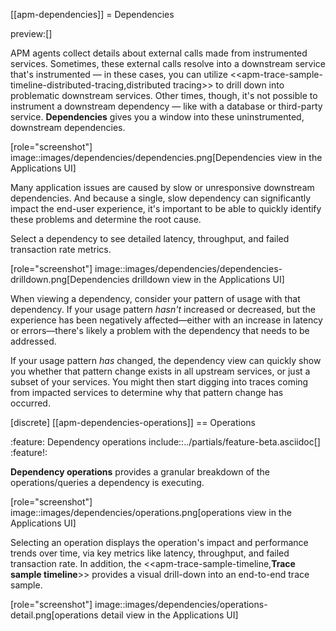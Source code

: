 [[apm-dependencies]]
= Dependencies

preview:[]

APM agents collect details about external calls made from instrumented services.
Sometimes, these external calls resolve into a downstream service that's instrumented — in these cases,
you can utilize <<apm-trace-sample-timeline-distributed-tracing,distributed tracing>> to drill down into problematic downstream services.
Other times, though, it's not possible to instrument a downstream dependency —
like with a database or third-party service.
**Dependencies** gives you a window into these uninstrumented, downstream dependencies.

[role="screenshot"]
image::images/dependencies/dependencies.png[Dependencies view in the Applications UI]

Many application issues are caused by slow or unresponsive downstream dependencies.
And because a single, slow dependency can significantly impact the end-user experience,
it's important to be able to quickly identify these problems and determine the root cause.

Select a dependency to see detailed latency, throughput, and failed transaction rate metrics.

[role="screenshot"]
image::images/dependencies/dependencies-drilldown.png[Dependencies drilldown view in the Applications UI]

When viewing a dependency, consider your pattern of usage with that dependency.
If your usage pattern *hasn't* increased or decreased,
but the experience has been negatively affected—either with an increase in latency or errors—there's
likely a problem with the dependency that needs to be addressed.

If your usage pattern *has* changed, the dependency view can quickly show you whether
that pattern change exists in all upstream services, or just a subset of your services.
You might then start digging into traces coming from
impacted services to determine why that pattern change has occurred.

[discrete]
[[apm-dependencies-operations]]
== Operations

:feature: Dependency operations
include::../partials/feature-beta.asciidoc[]
:feature!:

**Dependency operations** provides a granular breakdown of the operations/queries a dependency is executing.

[role="screenshot"]
image::images/dependencies/operations.png[operations view in the Applications UI]

Selecting an operation displays the operation's impact and performance trends over time, via key metrics like latency, throughput, and failed transaction rate. In addition, the <<apm-trace-sample-timeline,**Trace sample timeline**>> provides a visual drill-down into an end-to-end trace sample.

[role="screenshot"]
image::images/dependencies/operations-detail.png[operations detail view in the Applications UI]
